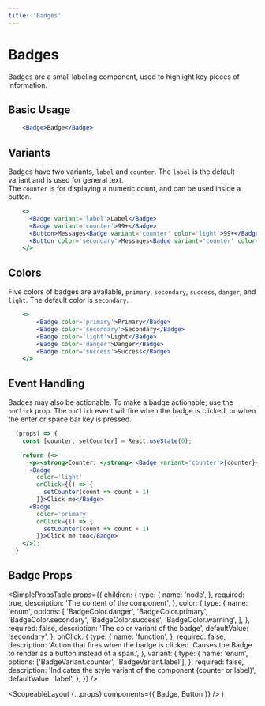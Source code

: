 ```yaml
---
title: 'Badges'
---
```



# Badges

Badges are a small labeling component, used to highlight key pieces of information.

## Basic Usage

```.jsx
    <Badge>Badge</Badge>
```

## Variants

Badges have two variants, `label` and `counter`. The `label` is the default variant and is used for general text.  
The `counter` is for displaying a numeric count, and can be used inside a button.

```.jsx
    <>
      <Badge variant='label'>Label</Badge>
      <Badge variant='counter'>99+</Badge>
      <Button>Messages<Badge variant='counter' color='light'>99+</Badge></Button>
      <Button color='secondary'>Messages<Badge variant='counter' color='primary'>99+</Badge></Button>
    </>
```

## Colors

Five colors of badges are available, `primary`, `secondary`, `success`, `danger`, and `light`. The default color is `secondary`.

```.jsx
    <>
        <Badge color='primary'>Primary</Badge>
        <Badge color='secondary'>Secondary</Badge>
        <Badge color='light'>Light</Badge>
        <Badge color='danger'>Danger</Badge>
        <Badge color='success'>Success</Badge>
    </>
```

## Event Handling

Badges may also be actionable. To make a badge actionable, use the `onClick` prop.
The `onClick` event will fire when the badge is clicked, or when the enter or space bar key is pressed.

```.jsx
  (props) => {
    const [counter, setCounter] = React.useState(0);

    return (<>
      <p><strong>Counter: </strong> <Badge variant='counter'>{counter}</Badge></p>
      <Badge
        color='light'
        onClick={() => {
          setCounter(count => count + 1)
        }}>Click me</Badge>
      <Badge
        color='primary'
        onClick={() => {
          setCounter(count => count + 1)
        }}>Click me too</Badge>
    </>);
  }
```

## Badge Props

<SimplePropsTable
  props={{
    children: {
      type: {
        name: 'node',
      },
      required: true,
      description: 'The content of the component',
    },
    color: {
      type: {
        name: 'enum',
        options: [
          'BadgeColor.danger',
          'BadgeColor.primary',
          'BadgeColor.secondary',
          'BadgeColor.success',
          'BadgeColor.warning',
        ],
      },
      required: false,
      description: 'The color variant of the badge',
      defaultValue: 'secondary',
    },
    onClick: {
      type: {
        name: 'function',
      },
      required: false,
      description:
        'Action that fires when the badge is clicked.  Causes the Badge to render as a button instead of a span.',
    },
    variant: {
      type: {
        name: 'enum',
        options: ['BadgeVariant.counter', 'BadgeVariant.label'],
      },
      required: false,
      description:
        'Indicates the style variant of the component (counter or label)',
      defaultValue: 'label',
    },
  }}
/>

  <ScopeableLayout {...props} components={{ Badge, Button }} />
)
